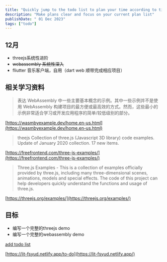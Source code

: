 ```yaml
---
title: "Quickly jump to the todo list to plan your time according to time periods"
description: "Make plans clear and focus on your current plan list"
publishDate: " 01 Dec 2023"
tags: ["todo"]
---
```


## 12月

- threejs系统性进阶
- ~~webassembly 系统性深入~~
- fliutter 音乐客户端，自用（dart web 顺带完成相应项目）


## 相关学习资料

> 表达 WebAssembly 中一些主要基本概念的示例。其中一些示例并不是使用 WebAssembly 构建项目的最方便或最高效的方式。然而，这些最小的示例非常适合学习或开发应用程序的简单/较低级别的部分。

[https://wasmbyexample.dev/home.en-us.html](https://wasmbyexample.dev/home.en-us.html)


> theejs Collection of three.js (Javascript 3D library) code examples. Update of January 2020 collection. 17 new items.

[https://freefrontend.com/three-js-examples/](https://freefrontend.com/three-js-examples/)

> Three.js Examples - This is a collection of examples officially provided by three.js, including many three-dimensional scenes, animations, models and special effects. The code of this project can help developers quickly understand the functions and usage of three.js.

[https://threejs.org/examples/](https://threejs.org/examples/)


## 目标

- 编写一个完整的threejs demo
- 编写一个完整的webassembly demo


[add todo list](https://github.com/ligdy7/astro-web/tree/main/src/content/post/day-todo-list.mdx)

[https://lit-fsyud.netlify.app/to-do](https://lit-fsyud.netlify.app/)


